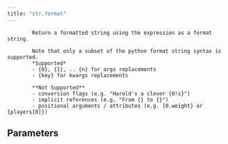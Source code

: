```yaml
---
title: "str.format"
---
```


            Return a formatted string using the expression as a format string.

            Note that only a subset of the python format string syntax is supported.
            *Supported*
            - {0}, {1}, .. {n} for args replacements
            - {key} for kwargs replacements

            **Not Supported**
            - conversion flags (e.g. "Harold's a clever {0!s}")
            - implicit references (e.g. "From {} to {}")
            - positional arguments / attributes (e.g. {0.weight} or {players[0]})
            

## Parameters
<ParamField body="args" type="Any" required="true" >
</ParamField>

<ParamField body="kwargs" type="Any" required="true" >
</ParamField>

